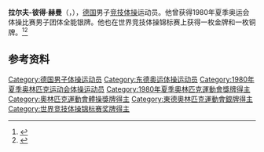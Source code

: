 {{NoteTA|G1=Sports}}
'''拉尔夫-彼得·赫曼'''（{{lang-de|Ralf-Peter Hemmann}}，{{bd|1958年|12月8日||}}），[[德国|德国]]男子[[竞技体操|竞技体操]]运动员。他曾获得1980年夏季奥运会体操比赛男子团体全能银牌。他也在世界竞技体操锦标赛上获得一枚金牌和一枚铜牌。<ref>{{Cite web|title=Ralf-Peter HEMMANN|url=https://www.olympic.org/ralf-peter-hemmann|accessdate=2021-03-27|work=International Olympic Committee|archive-date=2019-09-02|archive-url=https://web.archive.org/web/20190902002412/https://www.olympic.org/ralf-peter-hemmann|dead-url=no}}</ref><ref>{{cite web|url=https://www.olympedia.org/athletes/30213|title=Ralf-Peter Hemmann|work=Olympedia|accessdate=2021-03-28|archive-date=2021-06-03|archive-url=https://web.archive.org/web/20210603011734/https://www.olympedia.org/athletes/30213|dead-url=no}}</ref>

== 参考资料 ==
{{reflist}}
{{世界體操錦標賽男子跳馬冠軍}}
{{Authority control}}
{{DEFAULTSORT:Hemmann, Ralf-Peter}}
[[Category:德国男子体操运动员|Category:德国男子体操运动员]]
[[Category:东德奥运体操运动员|Category:东德奥运体操运动员]]
[[Category:1980年夏季奥林匹克运动会体操运动员|Category:1980年夏季奥林匹克运动会体操运动员]]
[[Category:1980年夏季奧林匹克運動會獎牌得主|Category:1980年夏季奧林匹克運動會獎牌得主]]
[[Category:奧林匹克運動會體操獎牌得主|Category:奧林匹克運動會體操獎牌得主]]
[[Category:東德奧林匹克運動會銀牌得主|Category:東德奧林匹克運動會銀牌得主]]
[[Category:世界竞技体操锦标赛奖牌得主|Category:世界竞技体操锦标赛奖牌得主]]